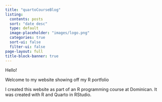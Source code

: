 ```yaml
---
title: "quartoCourseBlog"
listing:
  contents: posts
  sort: "date desc"
  type: default
  image-placeholder: "images/logo.png"
  categories: true
  sort-ui: false
  filter-ui: false
page-layout: full
title-block-banner: true
---
```


Hello!

Welcome to my website showing off my R portfolio

I created this website as part of an R programming course at Dominican. It was created with R and Quarto in RStudio.
